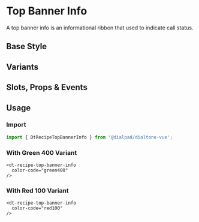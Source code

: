 
# Top Banner Info

<Subtitle>
  A top banner info is an informational ribbon that used to indicate call status.
</Subtitle>

## Base Style

<Canvas>
  <Story id="recipes-notices-top-banner-info--default" />
</Canvas>

## Variants

<Canvas>
  <Story id="recipes-notices-top-banner-info--variants" />
</Canvas>

## Slots, Props & Events

<ArgsTable story={PRIMARY_STORY} />

## Usage

### Import

```jsx
import { DtRecipeTopBannerInfo } from '@dialpad/dialtone-vue';
```

### With Green 400 Variant

```vue
<dt-recipe-top-banner-info
  color-code="green400"
/>
```

### With Red 100 Variant

```vue
<dt-recipe-top-banner-info
  color-code="red100"
/>
```
